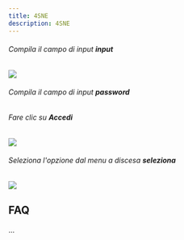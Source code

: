 ```yaml
---
title: 4SNE
description: 4SNE
---
```

###### Compila il campo di input **input**  

![](../assets/MTcwOTM4NjA1MTY1Nw==.png)

###### Compila il campo di input **password**  

###### Fare clic su **Accedi**  

![](../assets/MTcwOTM4NjE2MDk4OQ==.png)

###### Seleziona l'opzione dal menu a discesa **seleziona**  

![](../assets/MTcwOTM4NjIwMTU3OA==.png)

FAQ
---

...